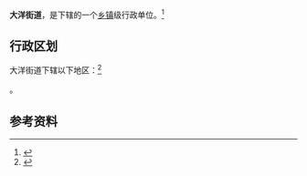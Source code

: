 {{中国乡级行政区|32/09/02/008/000}}

'''大洋街道'''，是{{PRC admin/fullname|32/09/02/008/000|3}}下辖的一个[[乡镇|乡镇]]级行政单位。<ref>{{PRC admin/ref sgc|{{PRC admin/parent|32/09/02/008/000}}}}</ref>

== 行政区划 ==

大洋街道下辖以下地区：<ref>{{PRC admin/ref sgc|32/09/02/008/000}}</ref>

{{PRC admin/children|32/09/02/008/000}}。

== 参考资料 ==

{{reflist}}

{{行政区划小作品}}
{{PRC admin/navcat|32/09/02/008/000}}